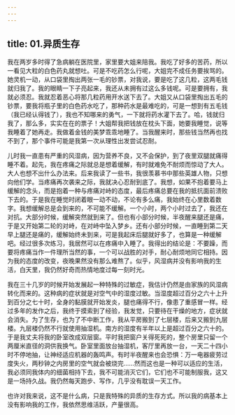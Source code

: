 ```yaml
---
---
---
```

title: 01.异质生存
---




我在两岁多时得了急病躺在医院里，家里要大姐来陪我。我吃了好多的苦药，所以一看见大粒的白色药丸就想吐。可是不吃药怎么行呢，大姐完不成任务要挨骂的。她灵机一动，从口袋里掏出两张一毛的钞票，对我说，要是吃了这几粒，这两毛钱就归我了。我的眼睛一下子亮起来，我还从未拥有过这么多钱呢。可是要拥有，我就必须忍。我就忍着恶心将那几粒药用开水送下去了。大姐又从口袋里掏出五毛的钞票，要我将瓶子里的白色药水吃了，那种药水是最难吃的，可是一想到有五毛钱（我已经认得钱了），我也不知哪来的勇气，一下就将药水灌下去了。哈，钱就归我了，那么多，实实在在的票子！大姐帮我把钱放在枕头下面，她要我睡觉，说等我睡着了她再走。我做着金钱的美梦乖乖地睡了。当我醒来时，那些钱当然再也找不到了，那个事件可能是我第一次从理性出发尝试忍耐。

儿时我一直患有严重的风湿病，因为营养不良，又不会保护，到了夜里双腿就痛得睡不着。起先，我在疼痛之际就总是想着缓解，有时就难免不耐烦而惊动了大人。大人也想不出什么办法来。后来我读了一些书，我很羡慕书中那些英雄人物，只想向他们学。当疼痛再次袭来之际，我就决心忍耐到底了。我想，如果不抱着要马上缓解的念头，而是抱着一种与疼痛对峙的态度，最后疼痛总要在我的抵抗面前溃败下去的。于是我在睡觉时闭着眼一动不动，不论有多么痛，我始终在心里数着数字。我想缓解总是会到来的，不可能不缓解。一个小时，两个小时过去了，我还在对抗。大部分时候，缓解突然就到来了。但也有小部分时候，半夜醒来腿还是痛，于是又开始第二轮的对峙，在对峙中坠入梦乡。还有小部分时候，一直睡到第二天早上腿还是痛的，缓解始终未到来，可是我起床后腿就好多了，也算是一种缓解吧。经过很多次练习，我居然可以在疼痛中入睡了。我得出的结论是：不要躁，而要将疼痛当作一件理所当然的事，一个可以战胜的对手，耐心耐烦地同它相持。因为我的态度的改变，夜晚果然没有那么难熬了。似乎，风湿病并没有影响我的生活，白天里，我仍然好奇而热情地度过每一刻时光。

我在三十几岁的时候开始发展起一种特殊的过敏症，我估计仍然是由家族的风湿病转化而来的。这种病的症状就是对空气中的湿度过敏。当湿度超过百分之六十上升到百分之七十时，全身的黏膜就开始发炎，腿也痛得不行，像患了重感冒一样。经过多年的发作之后，我终于摸索到了经验，我发觉，只要待在干燥的地方，症状就会消失。为了生存，也为了不中断工作，我从平房搬到了七层楼，后来又搬到九层楼。九层楼仍然不行就使用抽湿机。南方的湿度有半年以上是超过百分之六十的。于是我丈夫将我的卧室改成双层窗。平时我把窗户关得死死的，整个房里只留一个两厘米直径的洞供我换气。卧室里面放台抽湿机，客厅里再放一台，一天二十四小时不停地抽，让神经适应机器的轰鸣声。有时半夜醒来也会恐惧：万一电器疲劳过度失火，两秒钟之内房里的空气就会被烧完……然而这也是一种可以适应的生活，我必须同我体内的细菌相持下去，我不可能消灭它们，它们也不可能制服我，这又是一场持久战。我仍然每天跑步、写作，几乎没有耽误一天工作。

也许对我来说，这不是什么病，只是我特殊的异质的生存方式。所以我的病基本上没有影响我的工作，我依然思维活跃，产量很高。